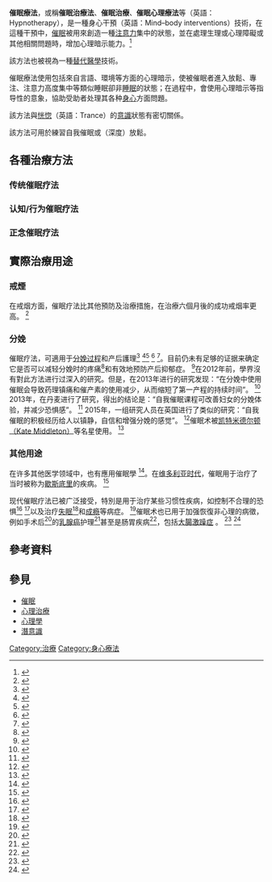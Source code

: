 {{替代醫學系統}}
'''催眠療法'''，或稱'''催眠治療法'''、'''催眠治療'''、'''催眠心理療法'''等（英語：Hypnotherapy），是一種身心干預（英語：Mind–body interventions）技術，在這種干預中，[[催眠|催眠]]被用來創造一種[[注意力|注意力]]集中的狀態，並在處理生理或心理障礙或其他相關問題時，增加心理暗示能力。<ref>{{Cite journal|title=Advancing research and practice: the revised APA Division 30 definition of hypnosis|url=https://pubmed.ncbi.nlm.nih.gov/25365125/|first1=Gary R.|last2=Barabasz|first2=Arreed F.|date=2015|journal=The International Journal of Clinical and Experimental Hypnosis|issue=1|doi=10.1080/00207144.2014.961870|volume=63|pages=1–9|issn=1744-5183|pmid=25365125|last3=Council|first3=James R.|last4=Spiegel|first4=David|last1=Elkins|s2cid=24373533|access-date=2021-12-23|archive-date=2022-03-03|archive-url=https://web.archive.org/web/20220303055713/https://pubmed.ncbi.nlm.nih.gov/25365125/}}</ref>

該方法也被視為一種[[替代醫學|替代醫學]]技術。

催眠療法使用包括來自言語、環境等方面的心理暗示，使被催眠者進入放鬆、專注、注意力高度集中等類似睡眠卻非[[睡眠|睡眠]]的狀態；在過程中，會使用心理暗示等指导性的意象，協助受助者处理其各种[[身心医学|身心]]方面問題。

該方法與[[恍惚_(意識狀態)|恍惚]]（英語：Trance）的[[意識|意識]]狀態有密切關係。

該方法可用於練習自我催眠或（深度）放鬆。

== 各種治療方法 ==

=== 传统催眠疗法 ===

=== 认知/行为催眠疗法 ===

=== 正念催眠疗法 ===

== 實際治療用途 ==

=== 戒煙 ===
在戒烟方面，催眠疗法比其他預防及治療措施，在治療六個月後的成功戒烟率更高。 <ref name="Cochrane2005">{{Cite journal|title=Hypnotherapy for smoking cessation|url=https://ora.ox.ac.uk/objects/uuid:f8ad59f1-8e99-47f0-adfc-79e6b149e6a4|last=Abbot|first=NC|last2=Stead|first2=LF|journal=Cochrane Database of Systematic Reviews|issue=2|doi=10.1002/14651858.CD001008|year=2005|page=CD001008|pmid=10796583|last3=White|first3=AR|last4=Barnes|first4=J|editor=Jo}}</ref>

=== 分娩 ===
催眠疗法，可適用于[[分娩|分娩过程]]和产后護理<ref name="mongan">{{Cite book|last=Mongan|first=Marie F.|title=HypnoBirthing: The Mongan Method: A Natural Approach To A Safe, Easier, More Comfortable Birthing|year=2005|publisher=HCI|edition=3rd}}</ref> <ref name="ReferenceA">{{Cite book|last=Sanjay Datta, Bhavani Shankar Kodali, Scott Segal|title=Non-pharmacological Methods for Relief of Labor Pain|url=https://archive.org/details/obstetricanesthe00datt_928|work=Obstetric Anesthesia Handbook|year=2010|pages=[https://archive.org/details/obstetricanesthe00datt_928/page/85 85]–93|doi=10.1007/978-0-387-88602-2_7|isbn=978-0-387-88601-5}}</ref><ref>{{Cite journal|title=HypnoBirthing|url=http://search.informit.com.au/documentSummary;dn=492196603589508;res=IELHEA|last=Phillips-Moore|first=J.|journal=TheAustralian Journal of Holistic Nursing|accessdate=22 September 2012|issue=1|year=2005|volume=12|pages=41–2|pmid=19175270|archive-date=2020-03-22|archive-url=https://web.archive.org/web/20200322102559/https://search.informit.com.au/documentSummary;dn%3D492196603589508;res%3DIELHEA}}</ref> <ref>{{Cite journal|title=HypnoBirthing. A radical change on our perspective of pain in childbirth.|last=Wainer|first=N|journal=Midwifery Today with International Midwife|issue=55|year=2000|pages=36–38|pmid=11189565}}</ref> <ref>{{Cite journal|title=Hypnosis: removing the labour from birth.|last=Mottershead|first=N|date=March 2006|journal=The Practising Midwife|issue=3|volume=9|pages=26–7, 29|pmid=16562656}}</ref>。目前仍未有足够的证据来确定它是否可以减轻分娩时的疼痛<ref name="Cochrane2012">{{Cite journal|title=Pain management for women in labour: an overview of systematic reviews|last=Jones|first=L.|last2=Othman|first2=M.|journal=The Cochrane Database of Systematic Reviews|issue=3|doi=10.1002/14651858.CD009234.pub2|year=2012|volume=3|pages=CD009234|pmc=7132546|pmid=22419342|last3=Dowswell|first3=T.|last4=Alfirevic|first4=Z.|last5=Gates|first5=S.|last6=Newburn|first6=M.|last7=Jordan|first7=S.|last8=Lavender|first8=T.|last9=Neilson|first9=J. P.|editor=James P}}</ref>和有效地预防产后抑郁症。 <ref name="Cochrane2012b">{{Cite journal|title=Hypnosis during pregnancy, childbirth, and the postnatal period for preventing postnatal depression|last=Sado|first=M.|last2=Ota|first2=E.|journal=The Cochrane Database of Systematic Reviews|issue=6|doi=10.1002/14651858.CD009062.pub2|year=2012|volume=6|pages=CD009062|pmid=22696381|last3=Stickley|first3=A.|last4=Mori|first4=R.|editor=Mitsuhiro}}</ref>在2012年前，學界沒有對此方法进行过深入的研究。但是，在2013年进行的研究发现：“在分娩中使用催眠会导致药理镇痛和催产素的使用减少，从而缩短了第一产程的持续时间”。 <ref>{{Cite journal|title=Standard- or high-dose oxytocin for nulliparous women with confirmed delay in labour: quantitative and qualitative results from a pilot randomised controlled trial|last=Kenyon|first=S|last2=Armstrong|first2=N|date=2013-06-21|journal=BJOG: An International Journal of Obstetrics & Gynaecology|issue=11|doi=10.1111/1471-0528.12331|volume=120|pages=1403–1412|issn=1470-0328|pmid=23786339|last3=Johnston|first3=T|last4=Walkinshaw|first4=S|last5=Petrou|first5=S|last6=Howman|first6=A|last7=Cheed|first7=V|last8=Markham|first8=C|last9=McNicol|first9=S}}</ref> 2013年，在丹麦进行了研究，得出的结论是：“自我催眠课程可改善妇女的分娩体验，并减少恐惧感”。 <ref>{{Cite journal|title=Antenatal Hypnosis Training and Childbirth Experience: A Randomized Controlled Trial|url=https://archive.org/details/sim_birth_2013-12_40_4/page/272|last=Werner|first=Anette|last2=Uldbjerg|first2=Niels|date=December 2013|journal=Birth|issue=4|doi=10.1111/birt.12071|volume=40|pages=272–280|language=en|pmid=24344708|last3=Zachariae|first3=Robert|last4=Wu|first4=Chun Sen|last5=Nohr|first5=Ellen A.}}</ref> 2015年，一组研究人员在英国进行了类似的研究：“自我催眠的积极经历给人以镇静，自信和增强分娩的感觉”。 <ref>{{Cite journal|title=Unexpected consequences: women's experiences of a self-hypnosis intervention to help with pain relief during labour|last=Finlayson|first=Kenneth|last2=Downe|first2=Soo|date=December 2015|journal=BMC Pregnancy and Childbirth|issue=1|doi=10.1186/s12884-015-0659-0|volume=15|pages=229|language=en|issn=1471-2393|pmc=4583759|pmid=26407981|last3=Hinder|first3=Susan|last4=Carr|first4=Helen|last5=Spiby|first5=Helen|last6=Whorwell|first6=Peter}}</ref>催眠术被[[劍橋公爵夫人凱薩琳|凯特米德尔顿（Kate Middleton）]]等名星使用。 <ref>{{Cite web|title=Kate Middleton said she used hypnobirthing techniques to get through labor — and she 'really quite enjoyed it'|url=https://www.insider.com/kate-middleton-said-she-used-hypnobirthing-enjoyed-it-2020-2|accessdate=2020-06-03|author=Miller|first=Anna Medaris|work=Insider}}</ref>

=== 其他用途 ===
在许多其他医学领域中，也有應用催眠學 <ref>{{Cite book|last=Savage, George Harvey|title=The Harveian Oration on Experimental Psychology and Hypnotism Delivered before the Royal College of Physicians of London, October 18, 1909|url=https://archive.org/details/b24976106|publisher=Henry Frowde|location=London|year=1909|ol=26297021M|authorlink=George Savage (physician)}}</ref>。在[[精神病学|维多利亚时代]]，催眠用于治疗了当时被称为[[歇斯底里|歇斯底里]]的疾病。 <ref name="Crimlisk">{{Cite journal|title=Conversion hysteria: History, diagnostic issues, and clinical practice|last=Crimlisk|first=Helen L.|last2=Ron|first2=Maria A.|journal=Cognitive Neuropsychiatry|issue=3|doi=10.1080/135468099395909|year=1999|volume=4|pages=165–180}}</ref>

现代催眠疗法已被广泛接受，特別是用于治疗某些习惯性疾病，如控制不合理的恐惧<ref name="Crawford">{{Cite book|title=Handbook of clinical hypnosis|last=Crawford|first=Helen J.|last2=Barabasz|first2=Arreed F.|editor-last=Rhue|coauthors=Lynn|editor-first1=Steven Jay|year=1993|pages=311–337|location=Washington, DC, US|publisher=American Psychological Association|doi=10.1037/10274-015|isbn=978-1-55798-440-1}}</ref> <ref name="Gow">{{Cite journal|title=Hypnosis with a 31-year-old female with dental phobia requiring emergency extraction|url=http://bscw.rediris.es/pub/bscw.cgi/d4531139/Gow-Hypnosis_31_year_old_female_dental_phobia.pdf|last=Gow|first=M. A.|journal=Contemporary Hypnosis|issue=2|doi=10.1002/ch.312|year=2006|volume=23|pages=83–91|access-date=2021-02-27|archive-date=2012-07-06|archive-url=https://web.archive.org/web/20120706030702/http://bscw.rediris.es/pub/bscw.cgi/d4531139/Gow-Hypnosis_31_year_old_female_dental_phobia.pdf}}</ref>以及治疗[[失眠|失眠]]<ref>{{Cite book|url=https://books.google.com/books?id=O_cEAAAACAAJ|title=The pregnant man: tales from a hypnotherapist's couch|last=Deirdre Barrett|location=New York|publisher=Times Books|isbn=9780812929058|year=1998|access-date=2021-02-27|archive-date=2016-01-01|archive-url=https://web.archive.org/web/20160101034018/https://books.google.com/books?id=O_cEAAAACAAJ}}</ref>和[[成瘾|成瘾]]等病症。 <ref name="Rehab">{{Cite web|title=Hypnosis as an addiction treatment|url=http://alcoholrehab.com/alcohol-rehab/hypnosis-as-an-addiction-treatment/|publisher=Alcohol Rehab Thailand|access-date=2021-02-27|archive-date=2011-11-14|archive-url=https://web.archive.org/web/20111114141715/http://alcoholrehab.com/alcohol-rehab/hypnosis-as-an-addiction-treatment/}}</ref>催眠术也已用于加强恢復非心理的病徵，例如手术后<ref name="Diamond">{{Cite journal|title=Hypnosis for rehabilitation after stroke: Six case studies|url=http://biorobotics.harvard.edu/pubs/2006/journal/Diamond2006%20-%20Hypnosis%20stroke%20case%20studies.pdf|last=Diamond|first=S.G.|last2=Davis|first2=O.C.|journal=Contemporary Hypnosis|doi=10.1002/ch.319|year=2006|volume=23|pages=173–180|last3=Schaechter|first3=J.D.|last4=Howe|first4=R.D.|number=4|access-date=2021-02-27|archive-date=2012-08-13|archive-url=https://web.archive.org/web/20120813015516/http://biorobotics.harvard.edu/pubs/2006/journal/Diamond2006%20-%20Hypnosis%20stroke%20case%20studies.pdf}}</ref>的[[乳癌|乳腺癌]]护理<ref>{{Cite journal|title=Hypnosis in breast cancer care: a systematic review of randomized controlled trials|date=September 2014|journal=Integrative Cancer Therapies|issue=1|doi=10.1177/1534735414550035|volume=14|pages=5–15|type=review|pmid=25233905|subscription=free}}</ref>甚至是肠胃疾病<ref name="Palsson">{{Cite web|title=Effects of hypnosis on GI problems|url=http://www.med.unc.edu/ibs/files/educational-gi-handouts/IBS%20and%20Hypnosis.pdf|author=Palsson|first=O.S.|publisher=UNCCenter for Functional GI & Motility Disorders|access-date=2021-02-27|archive-date=2014-08-20|archive-url=https://web.archive.org/web/20140820161621/http://www.med.unc.edu/ibs/files/educational-gi-handouts/IBS%20and%20Hypnosis.pdf}}</ref>，包括[[大腸激躁症|大腸激躁症]] 。 <ref name="Tan">{{Cite journal|title=Hypnosis and irritable bowel syndrome: a review of efficacy and mechanism of action|url=https://archive.org/details/sim_american-journal-of-clinical-hypnosis_2005-01_47_3/page/161|last=Tan|first=Gabriel|last2=Hammond|first2=D. Corydon|journal=American Journal of Clinical Hypnosis|issue=3|doi=10.1080/00029157.2005.10401481|year=2005|volume=47|pages=161–178|pmid=15754863|last3=Gurrala|first3=Joseph}}</ref> <ref name="Whorwell">{{Cite journal|title=The history of hypnotherapy and its role in the irritable bowel syndrome|url=http://bscw.rediris.es/pub/bscw.cgi/d4453336/Whorwell-Review_article_hystory_hypnotherapy_irritable_bowel_syndrome.pdf|last=Whorwell|first=P.J.|journal=Alimentary Pharmacology & Therapeutics|issue=11–12|doi=10.1111/j.1365-2036.2005.02697.x|year=2005|volume=22|pages=1061–1067|bibcode=10.1.1.616.6402|pmid=16305719|access-date=2021-02-27|archive-date=2015-02-18|archive-url=https://web.archive.org/web/20150218120623/http://bscw.rediris.es/pub/bscw.cgi/d4453336/Whorwell-Review_article_hystory_hypnotherapy_irritable_bowel_syndrome.pdf}}</ref>

==參考資料==
{{Reflist|30em}}

==參見==
* [[催眠|催眠]]
* [[心理治療|心理治療]]
* [[心理學|心理學]]
* [[潛意識|潛意識]]

{{心理治療}}
[[Category:治療|Category:治療]]
[[Category:身心療法|Category:身心療法]]